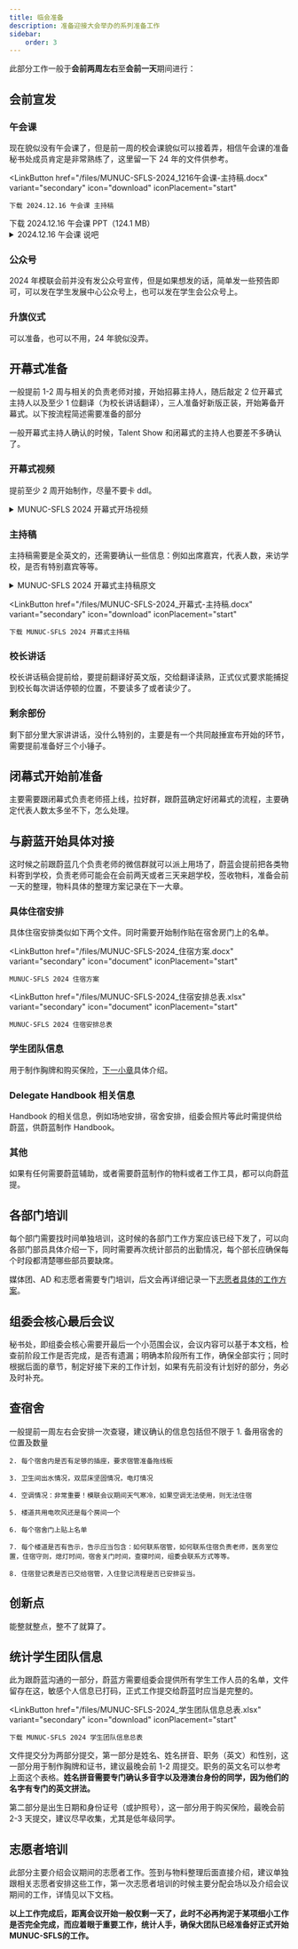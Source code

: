 ```yaml
---
title: 临会准备
description: 准备迎接大会举办的系列准备工作
sidebar:
    order: 3
---
```



此部分工作一般于**会前两周左右**至**会前一天**期间进行：

## 会前宣发

### 午会课

现在貌似没有午会课了，但是前一周的校会课貌似可以接着弄，相信午会课的准备秘书处成员肯定是非常熟练了，这里留一下 24 年的文件供参考。

<LinkButton
    href="/files/MUNUC-SFLS-2024_1216午会课-主持稿.docx"
    variant="secondary"
    icon="download"
    iconPlacement="start"
>
    下载 2024.12.16 午会课 主持稿
</LinkButton>
<LinkButton
    href="/files/MUNUC-SFLS-2024_1216午会课-PPT.pptx"
    variant="secondary"
    icon="download"
    iconPlacement="start"
>
    下载 2024.12.16 午会课 PPT（124.1 MB）
</LinkButton>

<details>
    <summary>
        2024.12.16 午会课 说吧
    </summary>

    <div style={{
        border: '1px solid var(--sl-color-gray-5)',
        borderRadius: '0.5rem',
        overflow: 'hidden',
        boxShadow: 'var(--sl-shadow-sm)',
        width: '90%',
        maxWidth: '600px',
        margin: '40px auto auto 40px'
    }}>
        <video
            controls
            style={{
                width: '100%',
                height: 'auto',
                aspectRatio: '16 / 9',  // 保证视频保持16:9的比例
                objectFit: 'cover',
                display: 'block'
            }}
            src="/files/MUNUC-SFLS-2024_说吧.mp4">
        </video>

        <div style={{
            padding: '0px 16px 16px',
            backgroundColor: 'var(--sl-color-gray-6))'
        }}>
            <h3 style={{
                color: 'var(--sl-color-white)',
                fontSize: '1.25rem',
                fontWeight: 'semibold',
                marginBottom: '8px'
            }}>2024 MUNUC-SFLS 说吧</h3>
            <p style={{
                color: 'var(--sl-color-gray-3)',
                fontSize: '1rem',
                lineHeight: '1.6'
            }}>拍摄 / 剪辑：2026 届 韩力扬</p>
        </div>
    </div>

    <div style={{
        margin: '5px 40px'
    }}>
        <LinkButton
            href="/files/MUNUC-SFLS-2024_说吧.mp4"
            variant="secondary"
            icon="download"
            iconPlacement="start"
        >
            下载 2024.12.16 午会课 说吧（425.6 MB）
        </LinkButton>
    </div>

</details>

### 公众号

2024 年模联会前并没有发公众号宣传，但是如果想发的话，简单发一些预告即可，可以发在学生发展中心公众号上，也可以发在学生会公众号上。

### 升旗仪式

可以准备，也可以不用，24 年貌似没弄。

## 开幕式准备

一般提前 1-2 周与相关的负责老师对接，开始招募主持人，随后敲定 2 位开幕式主持人以及至少 1 位翻译（为校长讲话翻译），三人准备好新版正装，开始筹备开幕式。以下按流程简述需要准备的部分

一般开幕式主持人确认的时候，Talent Show 和闭幕式的主持人也要差不多确认了。

### 开幕式视频

提前至少 2 周开始制作，尽量不要卡 ddl。

<details>
    <summary>
        MUNUC-SFLS 2024 开幕式开场视频
    </summary>

    <div style={{
        border: '1px solid var(--sl-color-gray-5)',
        borderRadius: '0.5rem',
        overflow: 'hidden',
        boxShadow: 'var(--sl-shadow-sm)',
        width: '90%',
        maxWidth: '600px',
        margin: '40px auto auto 40px'
    }}>
        <video
            controls
            style={{
                width: '100%',
                height: 'auto',
                aspectRatio: '225 / 100',  // 保证视频保持16:9的比例
                objectFit: 'cover',
                display: 'block'
            }}
            src="/files/MUNUC-SFLS-2024_开幕式-开场视频.mp4">
        </video>

        <div style={{
            padding: '0px 16px 16px',
            backgroundColor: 'var(--sl-color-gray-6))'
        }}>
            <h3 style={{
                color: 'var(--sl-color-white)',
                fontSize: '1.25rem',
                fontWeight: 'semibold',
                marginBottom: '8px'
            }}>MUNUC-SFLS 2024 开幕式开场视频</h3>
            <p style={{
                color: 'var(--sl-color-gray-3)',
                fontSize: '1rem',
                lineHeight: '1.6'
            }}>剪辑：2026 届 韩力扬</p>
        </div>
    </div>

    <div style={{
        margin: '5px 40px'
    }}>
        <LinkButton
            href="/files/MUNUC-SFLS-2024_开幕式-开场视频.mp4"
            variant="secondary"
            icon="download"
            iconPlacement="start"
        >
            下载 MUNUC-SFLS 2024 开幕式开场视频（247.7 MB）
        </LinkButton>
    </div>

</details>

### 主持稿

主持稿需要是全英文的，还需要确认一些信息：例如出席嘉宾，代表人数，来访学校，是否有特别嘉宾等等。

<details>
    <summary>
        MUNUC-SFLS 2024 开幕式主持稿原文
    </summary>

    **A: 2026 届 张任圆 Renyuan Zhang**<br/>
    **B: 2025 届 蒋睿诚 Ruicheng Jiang**

    _[播放视频]_

    **A:** Good afternoon, ladies and gentlemen. Welcome to the opening ceremony of MUNUC-SFLS Model United Nations Conference 2024. I am your host, Zhang Renyuan.

    **B:** Good afternoon, I'm Jiang Ruicheng. On behalf of the Secretariat, we would like to express our warmest welcome and heartfelt gratitude to everyone present here, especially to our directors who have travelled all the way from Chicago to attend this conference. We are also beyond excited to see so many aspiring students from all over China to take part in this conference as delegates and Assistant Directors. Thank you very much for joining us!

    **A:** As a school with great international vision and inclusiveness, we open a portal to quality education for teenagers who are striving to raise international vision and interdisciplinary skills. Our mission is to provide a platform for them to enhance cultural awareness and interpretation of global situation.

    **B:** With months of preparation with MUNUC and WELAND International, we are finally here at MUNUC-SFLS 2024 with 561 delegates, 9 committees, and countless thought-provoking topics awaiting you.

    **A:** Without any further ado, let's introduce our honored guests today. They are:
    Party Secretary of Shanghai Foreign Language School, Mr. Li Rendong 李仁东

    **B:** Principal of Shanghai Foreign Language School, Mr. Du Yuehua 杜越华

    **A:** Vice Principal of Shanghai Foreign Language School, Mrs. Yue Lan 岳岚

    **B:** Deputy Party Secretary of Shanghai Foreign Language School, Mrs. Lin Jiong 林炯

    **A:** Vice Principal of Shanghai Foreign Language School, Mrs. Hang Hongli 杭虹利

    **B:** Secretary General of MUNUC-SFLS Model United Nations Conference 2024, Ms. Cissy Choy

    **A:** Director General of MUNUC-SFLS Model United Nations Conference 2024, Mr. Kaitlin Albarran

    **B:** Chief Executive Officer of WELAND International, Mr. Cao Shuye 曹疏野

    **A:** Secretary General of the Chahar Institute, former Chinese Ambassador to Tunisia, former Chinese Ambassador to Mauritania, former Counselor of Chinese Embassy in France, Mr. Zhang Jianguo 张建国

    **B:** We’re extremely honored to have you here with us. Let’s give another round of applause for our guests today!

    **A:** Now, let us welcome Mr. Du Yuehua, principal of SFLS, to give the Opening Remarks.

    **B:** Thank you very much for the impressive speech, Mr. Du. Now, I’m delighted to welcome Ms. Cissy Choy, the Secretary General of the conference to come up the stage and give her keynote speech.

    **A:** Thank you very much for the wonderful speech, Cissy. Now, let’s welcome the Secretary General to introduce the Directors.

    **B:** Thank you very much for the detailed introduction. Finally, let us welcome the Student Secretary General, Zhang Haoqing, to address his opening speech.

    **A:** Thank you for the motivating speech. I believe all the delegates are now sharing the excitement of starting the conference this year. Now, let us invite the Principal, Mr. Du, the Secretary General, Ms. Choy, the chief executive officer of WELAND International, Mr. Cao, and the Student Secretary General, Zhang Haoqing, to announce the opening of this conference.

    **B:** MUNUC-SFLS Model United Nations Conference 2024 now officially begins! In the upcoming conference, our delegates will encounter and handle various challenges, through which their will demonstrate their diplomatic skills like real politicians.

    **A:** Speaking of diplomacy, it is my honor to introduce to you all our distinguished guest speaker, Secretary General of the Chahar Institute, Mr. Zhang Jianguo, to deliver a speech on diplomacy and give us his genuine advice.

    **B:** Thank you so much for your insightful speech, Mr. Zhang. We sincerely hope that all delegates have learned from the speech and may use it well in the upcoming conferences, as well as in studying and in life.

    **B:** In the next four days, you will not only contribute to the solutions on each topic in your committee, but also dive deep into the ocean of knowledge within debates diverging from the topic. We are expecting passionate speeches, heated debates, active calls for collaboration, and perseverance till the last minute in the committee sessions.

    **A:** Delegates, during the conference, though your positions and viewpoints might clash, and your bloc members may come and go, you’ll find that, by the end of the day, the real take-away is that you’re able to get in contact with all these exceptional peers and chairs and build up a lasting bond with them.

    **A:** So don’t hesitate to get involved and show your best self here. We wish you all the best of luck. Hope that this conference will become one of your greatest MUN experiences.

    **B:** With that, the opening ceremony of MUNUC-SFLS Model United Nations Conference 2024 have come to a close. Enjoy your days here. Hope we’ll see you shine!

</details>

<LinkButton
    href="/files/MUNUC-SFLS-2024_开幕式-主持稿.docx"
    variant="secondary"
    icon="download"
    iconPlacement="start"
>
    下载 MUNUC-SFLS 2024 开幕式主持稿
</LinkButton>

### 校长讲话

校长讲话稿会提前给，要提前翻译好英文版，交给翻译读熟，正式仪式要求能捕捉到校长每次讲话停顿的位置，不要读多了或者读少了。

### 剩余部份

剩下部分里大家讲讲话，没什么特别的，主要是有一个共同敲捶宣布开始的环节，需要提前准备好三个小锤子。

## 闭幕式开始前准备

主要需要跟闭幕式负责老师搭上线，拉好群，跟蔚蓝确定好闭幕式的流程，主要确定代表人数太多坐不下，怎么处理。

## 与蔚蓝开始具体对接

这时候之前跟蔚蓝几个负责老师的微信群就可以派上用场了，蔚蓝会提前把各类物料寄到学校，负责老师可能会在会前两天或者三天来趟学校，签收物料，准备会前一天的整理，物料具体的整理方案记录在下一大章。

### 具体住宿安排

具体住宿安排类似如下两个文件。同时需要开始制作贴在宿舍房门上的名单。

<LinkButton
    href="/files/MUNUC-SFLS-2024_住宿方案.docx"
    variant="secondary"
    icon="document"
    iconPlacement="start"
>
    MUNUC-SFLS 2024 住宿方案
</LinkButton>

<LinkButton
    href="/files/MUNUC-SFLS-2024_住宿安排总表.xlsx"
    variant="secondary"
    icon="document"
    iconPlacement="start"
>
    MUNUC-SFLS 2024 住宿安排总表
</LinkButton>

### 学生团队信息

用于制作胸牌和购买保险，[下一小章](/preparation/final-stage/#统计学生团队信息)具体介绍。

### Delegate Handbook 相关信息

Handbook 的相关信息，例如场地安排，宿舍安排，组委会照片等此时需提供给蔚蓝，供蔚蓝制作 Handbook。

### 其他

如果有任何需要蔚蓝辅助，或者需要蔚蓝制作的物料或者工作工具，都可以向蔚蓝提。

## 各部门培训

每个部门需要找时间单独培训，这时候的各部门工作方案应该已经下发了，可以向各部门部员具体介绍一下，同时需要再次统计部员的出勤情况，每个部长应确保每个时段都清楚哪些部员要缺席。

媒体团、AD 和志愿者需要专门培训，后文会再详细记录一下[志愿者具体的工作方案](/preparation/final-stage/#志愿者培训)。

## 组委会核心最后会议

秘书处，即组委会核心需要开最后一个小范围会议，会议内容可以基于本文档，检查前阶段工作是否完成，是否有遗漏；明确本阶段所有工作，确保全部实行；同时根据后面的章节，制定好接下来的工作计划，如果有先前没有计划好的部分，务必及时补充。

## 查宿舍

一般提前一周左右会安排一次查寝，建议确认的信息包括但不限于
<Steps>
    1. 备用宿舍的位置及数量

    2. 每个宿舍内是否有足够的插座，要求宿管准备拖线板

    3. 卫生间出水情况，双层床坚固情况，电灯情况

    4. 空调情况：非常重要！模联会议期间天气寒冷，如果空调无法使用，则无法住宿

    5. 楼道共用电吹风还是每个房间一个

    6. 每个宿舍门上贴上名单

    7. 每个楼道是否有告示，告示应当包含：如何联系宿管，如何联系住宿负责老师，医务室位置，住宿守则，熄灯时间，宿舍关门时间，查寝时间，组委会联系方式等等。

    8. 住宿登记表是否已交给宿管，入住登记流程是否已安排妥当。
</Steps>

## 创新点

能整就整点，整不了就算了。

## 统计学生团队信息

此为跟蔚蓝沟通的一部分，蔚蓝方需要组委会提供所有学生工作人员的名单，文件留存在这，敏感个人信息已打码，正式工作提交给蔚蓝时应当是完整的。

<LinkButton
    href="/files/MUNUC-SFLS-2024_学生团队信息总表.xlsx"
    variant="secondary"
    icon="download"
    iconPlacement="start"
>
    下载 MUNUC-SFLS 2024 学生团队信息总表
</LinkButton>

文件提交分为两部分提交，第一部分是姓名、姓名拼音、职务（英文）和性别，这一部分用于制作胸牌和证书，建议最晚会前 1-2 周提交。职务的英文名可以参考上面这个表格。**姓名拼音需要专门确认多音字以及港澳台身份的同学，因为他们的名字有专门的英文拼法。**

第二部分是出生日期和身份证号（或护照号），这一部分用于购买保险，最晚会前 2-3 天提交，建议尽早收集，尤其是低年级同学。

## 志愿者培训

此部分主要介绍会议期间的志愿者工作。签到与物料整理后面直接介绍，建议单独跟相关志愿者安排这些工作，第一次志愿者培训的时候主要分配会场以及介绍会议期间的工作，详情见以下文档。

<LinkCard
    title="志愿者"
    description="MUNUC-SFLS 志愿者工作与培训方案"
    href="/departments/volunteers"
/>

**以上工作完成后，距离会议开始一般仅剩一天了，此时不必再拘泥于某项细小工作是否完全完成，而应着眼于重要工作，统计人手，确保大团队已经准备好正式开始MUNUC-SFLS的工作。**

